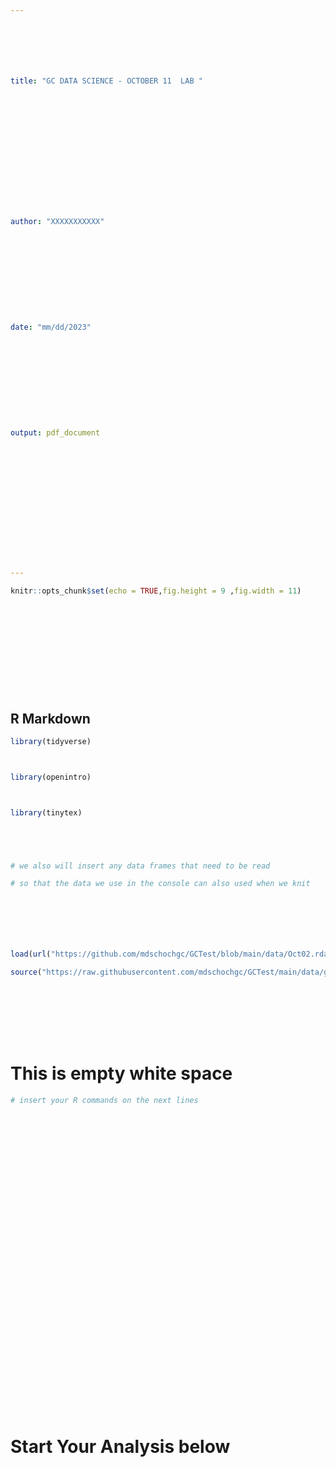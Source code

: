 ---



title: "GC DATA SCIENCE - OCTOBER 11  LAB "







author: "XXXXXXXXXXX"





date: "mm/dd/2023"





output: pdf_document







---





```{r setup, include=FALSE}



knitr::opts_chunk$set(echo = TRUE,fig.height = 9 ,fig.width = 11)






```



## R Markdown




```{r include = FALSE, warning = FALSE, results = FALSE}

library(tidyverse)

library(openintro)

library(tinytex)


# we also will insert any data frames that need to be read
# so that the data we use in the console can also used when we knit



load(url("https://github.com/mdschochgc/GCTest/blob/main/data/Oct02.rda?raw=true"))
source("https://raw.githubusercontent.com/mdschochgc/GCTest/main/data/gcdot_plot.r")




```





# This is empty white space 







```{r "TEST", error = TRUE, warning = FALSE}



# insert your R commands on the next lines


















```

# Start Your Analysis below













